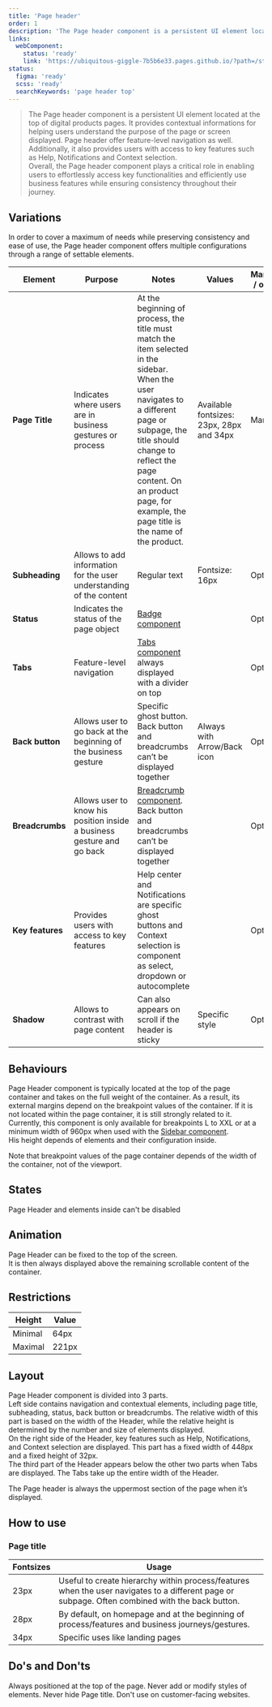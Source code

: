```yaml
---
title: 'Page header'
order: 1
description: 'The Page header component is a persistent UI element located at the top of digital products pages.'
links:
  webComponent:
    status: 'ready'
    link: 'https://ubiquitous-giggle-7b5b6e33.pages.github.io/?path=/story/components-header'
status:
  figma: 'ready'
  scss: 'ready'
  searchKeywords: 'page header top'
---
```


> The Page header component is a persistent UI element located at the top of digital products pages.
It provides contextual informations for helping users understand the purpose of the page or screen displayed. Page header offer feature-level navigation as well.  
Additionally, it also provides users with access to key features such as Help, Notifications and Context selection.  
Overall, the Page header component plays a critical role in enabling users to effortlessly access key functionalities and efficiently use business features while ensuring consistency throughout their journey.

[comment]: <> (Add preview)

## Variations

In order to cover a maximum of needs while preserving consistency and ease of use, the Page header component offers multiple configurations through a range of settable elements.

| Element           | Purpose                           | Notes                           | Values           | Mandatory / optional |
| ----------------- | --------------------------------- | ------------------------------- | ---------------- | -------------------- |
| **Page Title**    | Indicates where users are in business gestures or process | At the beginning of process, the title must match the item selected in the sidebar. When the user navigates to a different page or subpage, the title should change to reflect the page content. On an product page, for example, the page title is the name of the product. | Available fontsizes: 23px, 28px and 34px | Mandatory |
| **Subheading**    | Allows to add information for the user understanding of the content | Regular text | Fontsize: 16px | Optional |
| **Status**        | Indicates the status of the page object | [Badge component](/Components/Badge/) |  | Optional |
| **Tabs**          | Feature-level navigation | [Tabs component](/Components/Tabs/) always displayed with a divider on top |  | Optional |
| **Back button**   | Allows user to go back at the beginning of the business gesture | Specific ghost button. Back button and breadcrumbs can’t be displayed together | Always with Arrow/Back icon | Optional |
| **Breadcrumbs**   | Allows user to know his position inside a business gesture and go back | [Breadcrumb component](/Components/Breadcrumb/). Back button and breadcrumbs can’t be displayed together |  | Optional |
| **Key features**  | Provides users with access to key features | Help center and Notifications are specific ghost buttons and Context selection is component as select, dropdown or autocomplete |  | Optional |
| **Shadow**        | Allows to contrast with page content | Can also appears on scroll if the header is sticky | Specific style | Optional |

## Behaviours

Page Header component is typically located at the top of the page container and takes on the full weight of the container. As a result, its external margins depend on the breakpoint values of the container. If it is not located within the page container, it is still strongly related to it.  
Currently, this component is only available for breakpoints L to XXL or at a minimum width of 960px when used with the [Sidebar component](/Components/Sidebar/).  
His height depends of elements and their configuration inside.

[comment]: <> (Add preview)

<Highlight theme="tips" title="Good to know">

Note that breakpoint values of the page container depends of the width of the container, not of the viewport.

## States

Page Header and elements inside can't be disabled

## Animation

Page Header can be fixed to the top of the screen.  
It is then always displayed above the remaining scrollable content of the container.

## Restrictions

| Height           | Value |
| ---------------- | ----- |
| Minimal          | 64px  |
| Maximal          | 221px |

## Layout

Page Header component is divided into 3 parts.  
Left side contains navigation and contextual elements, including page title, subheading, status, back button or breadcrumbs. The relative width of this part is based on the width of the Header, while the relative height is determined by the number and size of elements displayed.  
On the right side of the Header, key features such as Help, Notifications, and Context selection are displayed. This part has a fixed width of 448px and a fixed height of 32px.  
The third part of the Header appears below the other two parts when Tabs are displayed. The Tabs take up the entire width of the Header.

[comment]: <> (Add preview)

<Highlight theme="tips" title="Good to know">

The Page header is always the uppermost section of the page when it’s displayed.

## How to use

### Page title

| Fontsizes           | Usage |
| ------------------- | ----- |
| 23px | Useful to create hierarchy within process/features when the user navigates to a different page or subpage. Often combined with the back button. |
| 28px | By default, on homepage and at the beginning of process/features and business journeys/gestures. |
| 34px | Specific uses like landing pages |

## Do's and Don'ts

<HintItem>
  Always positioned at the top of the page.
</HintItem>

<HintItem dont>
  Never add or modify styles of elements.
</HintItem>

<HintItem dont>
  Never hide Page title.
</HintItem>

<HintItem dont>
  Don't use on customer-facing websites.
</HintItem>